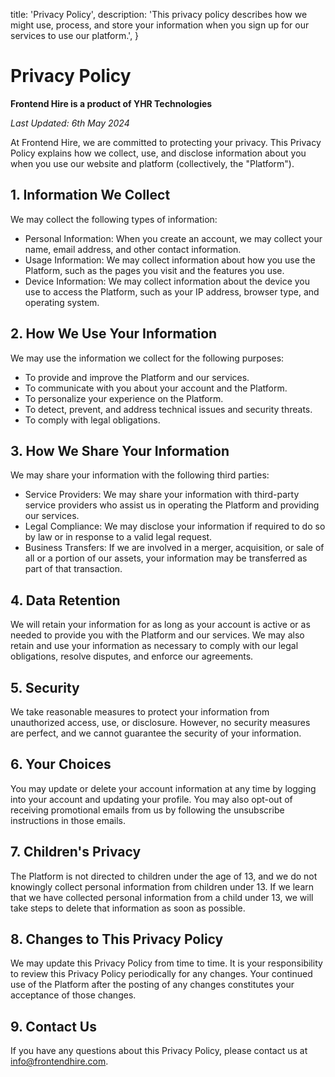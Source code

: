   title: 'Privacy Policy',
  description: 'This privacy policy describes how we might use, process, and store your information when you sign up for our services to use our platform.',
}

# Privacy Policy

**Frontend Hire is a product of YHR Technologies**

*Last Updated: 6th May 2024*

At Frontend Hire, we are committed to protecting your privacy. This Privacy Policy explains how we collect, use, and disclose information about you when you use our website and platform (collectively, the "Platform").

## 1. Information We Collect
We may collect the following types of information:

- Personal Information: When you create an account, we may collect your name, email address, and other contact information.
- Usage Information: We may collect information about how you use the Platform, such as the pages you visit and the features you use.
- Device Information: We may collect information about the device you use to access the Platform, such as your IP address, browser type, and operating system.

## 2. How We Use Your Information
We may use the information we collect for the following purposes:

- To provide and improve the Platform and our services.
- To communicate with you about your account and the Platform.
- To personalize your experience on the Platform.
- To detect, prevent, and address technical issues and security threats.
- To comply with legal obligations.

## 3. How We Share Your Information
We may share your information with the following third parties:

- Service Providers: We may share your information with third-party service providers who assist us in operating the Platform and providing our services.
- Legal Compliance: We may disclose your information if required to do so by law or in response to a valid legal request.
- Business Transfers: If we are involved in a merger, acquisition, or sale of all or a portion of our assets, your information may be transferred as part of that transaction.

## 4. Data Retention
We will retain your information for as long as your account is active or as needed to provide you with the Platform and our services. We may also retain and use your information as necessary to comply with our legal obligations, resolve disputes, and enforce our agreements.

## 5. Security
We take reasonable measures to protect your information from unauthorized access, use, or disclosure. However, no security measures are perfect, and we cannot guarantee the security of your information.

## 6. Your Choices
You may update or delete your account information at any time by logging into your account and updating your profile. You may also opt-out of receiving promotional emails from us by following the unsubscribe instructions in those emails.

## 7. Children's Privacy
The Platform is not directed to children under the age of 13, and we do not knowingly collect personal information from children under 13. If we learn that we have collected personal information from a child under 13, we will take steps to delete that information as soon as possible.

## 8. Changes to This Privacy Policy
We may update this Privacy Policy from time to time. It is your responsibility to review this Privacy Policy periodically for any changes. Your continued use of the Platform after the posting of any changes constitutes your acceptance of those changes.

## 9. Contact Us
If you have any questions about this Privacy Policy, please contact us at info@frontendhire.com.
